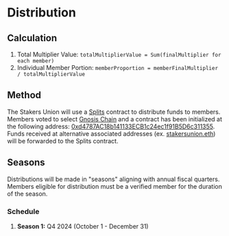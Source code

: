 # Distribution

## Calculation

1. Total Multiplier Value: `totalMultiplierValue = Sum(finalMultiplier for each member)`
2. Individual Member Portion: `memberProportion = memberFinalMultiplier / totalMultiplierValue`

## Method

The Stakers Union will use a [Splits](https://splits.org/) contract to distribute funds to members. Members voted to select [Gnosis Chain](https://www.gnosis.io/) and a contract has been initialized at the following address: [0xd4787AC18b141133ECB1c24ec1f91B5D6c311355](https://app.splits.org/accounts/0xd4787AC18b141133ECB1c24ec1f91B5D6c311355/?chainId=100). Funds received at alternative associated addresses (ex. [stakersunion.eth](https://app.ens.domains/stakersunion.eth)) will be forwarded to the Splits contract.

## Seasons

Distributions will be made in "seasons" aligning with annual fiscal quarters. Members eligible for distribution must be a verified member for the duration of the season.

### Schedule

1. **Season 1:** Q4 2024 (October 1 - December 31)
